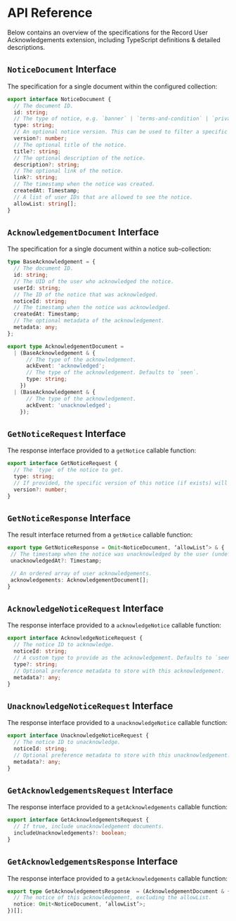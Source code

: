 # API Reference

Below contains an overview of the specifications for the Record User Acknowledgements extension, including TypeScript definitions & detailed descriptions.

## `NoticeDocument` Interface

The specification for a single document within the configured collection:

```ts
export interface NoticeDocument {
  // The document ID.
  id: string;
  // The type of notice, e.g. `banner` | `terms-and-condition` | `privacy-policy`.
  type: string;
  // An optional notice version. This can be used to filter a specific notice versions via the `getNotice` callable function.
  version?: number;
  // The optional title of the notice.
  title?: string;
  // The optional description of the notice.
  description?: string;
  // The optional link of the notice.
  link?: string;
  // The timestamp when the notice was created.
  createdAt: Timestamp;
  // A list of user IDs that are allowed to see the notice.
  allowList: string[];
}
```

## `AcknowledgementDocument` Interface

The specification for a single document within a notice sub-collection:

```ts
type BaseAcknowledgement = {
  // The document ID.
  id: string;
  // The UID of the user who acknowledged the notice.
  userId: string;
  // The ID of the notice that was acknowledged.
  noticeId: string;
  // The timestamp when the notice was acknowledged.
  createdAt: Timestamp;
  // The optional metadata of the acknowledgement.
  metadata: any;
};

export type AcknowledgementDocument =
  | (BaseAcknowledgement & {
      // The type of the acknowledgement.
      ackEvent: 'acknowledged';
      // The type of the acknowledgement. Defaults to `seen`.
      type: string;
    })
  | (BaseAcknowledgement & {
      // The type of the acknowledgement.
      ackEvent: 'unacknowledged';
    });
```

## `GetNoticeRequest` Interface

The response interface provided to a `getNotice` callable function:

```ts
export interface GetNoticeRequest {
  // The `type` of the notice to get.
  type: string;
  // If provided, the specific version of this notice (if exists) will be returned.
  version?: number;
}
```

## `GetNoticeResponse` Interface

The result interface returned from a `getNotice` callable function:

```ts
export type GetNoticeResponse = Omit<NoticeDocument, ‘allowList’> & {
 // The timestamp when the notice was unacknowledged by the user (undefined if the user has not unacknowledged this notice).
 unacknowledgedAt?: Timestamp;

 // An ordered array of user acknowledgements.
 acknowledgements: AcknowledgementDocument[];
}
```

## `AcknowledgeNoticeRequest` Interface

The response interface provided to a `acknowledgeNotice` callable function:

```ts
export interface AcknowledgeNoticeRequest {
  // The notice ID to acknowledge.
  noticeId: string;
  // A custom type to provide as the acknowledgement. Defaults to `seen`.
  type?: string;
  // Optional preference metadata to store with this acknowledgement.
  metadata?: any;
}
```

## `UnacknowledgeNoticeRequest` Interface

The response interface provided to a `unacknowledgeNotice` callable function:

```ts
export interface UnacknowledgeNoticeRequest {
  // The notice ID to unacknowledge.
  noticeId: string;
  // Optional preference metadata to store with this unacknowledgement.
  metadata?: any;
}
```

## `GetAcknowledgementsRequest` Interface

The response interface provided to a `getAcknowledgements` callable function:

```ts
export interface GetAcknowledgementsRequest {
  // If true, include unacknowledgement documents.
  includeUnacknowledgements?: boolean;
}
```

## `GetAcknowledgementsResponse` Interface

The response interface provided to a `getAcknowledgements` callable function:

```ts
export type GetAcknowledgementsResponse  = (AcknowledgementDocument & {
  // The notice of this acknowledgement, excluding the allowList.
  notice: Omit<NoticeDocument, ‘allowList’>;
})[];
```
